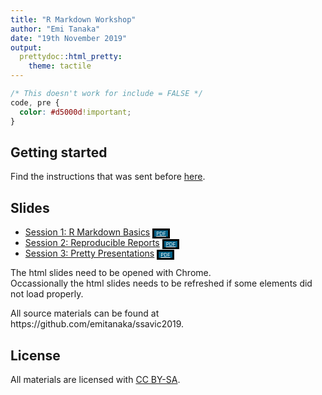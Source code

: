 ```yaml
---
title: "R Markdown Workshop"
author: "Emi Tanaka"
date: "19th November 2019"
output:
  prettydoc::html_pretty:
    theme: tactile
---
```


```css
/* This doesn't work for include = FALSE */
code, pre {
  color: #d5000d!important;
}
```

## Getting started

Find the instructions that was sent before [here](instructions.pdf).


## Slides 

* [Session 1: R Markdown Basics](session1.html) <a href="session1.pdf" style = "background-color: #015F85; padding-left: 3px; padding-right: 3px; font-size: 6pt;color: white; border: solid 3px black;">PDF</a>
* [Session 2: Reproducible Reports](session2.html) <a href="session2.pdf" style = "background-color: #015F85; padding-left: 3px; padding-right: 3px; font-size: 6pt;color: white; border: solid 3px black;">PDF</a>
* [Session 3: Pretty Presentations](session3.html) <a href="session3.pdf" style = "background-color: #015F85; padding-left: 3px; padding-right: 3px; font-size: 6pt;color: white; border: solid 3px black;">PDF</a>

The html slides need to be opened with Chrome.  
Occassionally the html slides needs to be refreshed if some elements did not load properly.

All source materials can be found at https://github.com/emitanaka/ssavic2019.


## License

All materials are licensed with [CC BY-SA](https://creativecommons.org/licenses/by-sa/3.0/au/).
